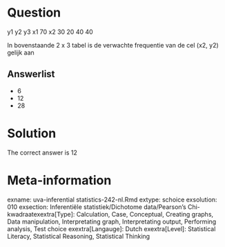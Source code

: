 Question
========

y1 y2 y3
x1 70
x2 30
20 40 40

In bovenstaande 2 x 3 tabel is de verwachte frequentie van de cel (x2, y2) gelijk aan 

Answerlist
----------
* 6
* 12
* 28

Solution
========

The correct answer is  12 

Meta-information
================
exname: uva-inferential statistics-242-nl.Rmd 
extype: schoice 
exsolution: 010 
exsection: Inferentiële statistiek/Dichotome data/Pearson's Chi-kwadraatexextra[Type]: Calculation, Case, Conceptual, Creating graphs, Data manipulation, Interpretating graph, Interpretating output, Performing analysis, Test choice 
exextra[Langauge]: Dutch 
exextra[Level]: Statistical Literacy, Statistical Reasoning, Statistical Thinking 
